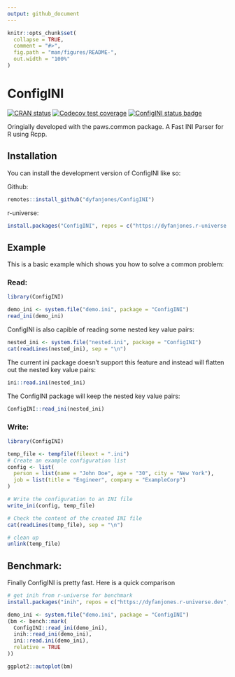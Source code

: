 ```yaml
---
output: github_document
---
```


```r
knitr::opts_chunk$set(
  collapse = TRUE,
  comment = "#>",
  fig.path = "man/figures/README-",
  out.width = "100%"
)
```

# ConfigINI

<!-- badges: start -->
[![CRAN status](https://www.r-pkg.org/badges/version/ConfigINI)](https://CRAN.R-project.org/package=ConfigINI)
[![Codecov test coverage](https://codecov.io/gh/DyfanJones/ConfigINI/graph/badge.svg)](https://app.codecov.io/gh/DyfanJones/ConfigINI)
[![ConfigINI status badge](https://dyfanjones.r-universe.dev/ConfigINI/badges/version)](https://dyfanjones.r-universe.dev/ConfigINI)
<!-- badges: end -->

Oringially developed with the paws.common package. A Fast INI Parser for R using Rcpp.

## Installation

You can install the development version of ConfigINI like so:

Github:
``` r
remotes::install_github("dyfanjones/ConfigINI")
```

r-universe:
```r
install.packages("ConfigINI", repos = c("https://dyfanjones.r-universe.dev", "https://cloud.r-project.org"))
```

## Example

This is a basic example which shows you how to solve a common problem:

### Read:
``` r
library(ConfigINI)

demo_ini <- system.file("demo.ini", package = "ConfigINI")
read_ini(demo_ini)
```

ConfigINI is also capible of reading some nested key value pairs:

```r
nested_ini <- system.file("nested.ini", package = "ConfigINI")
cat(readLines(nested_ini), sep = "\n")
```

The current ini package doesn't support this feature and instead will flatten out the nested key value pairs:

```r
ini::read.ini(nested_ini)
```

The ConfigINI package will keep the nested key value pairs:

```r
ConfigINI::read_ini(nested_ini)
```

### Write:

``` r
library(ConfigINI)

temp_file <- tempfile(fileext = ".ini")
# Create an example configuration list
config <- list(
  person = list(name = "John Doe", age = "30", city = "New York"),
  job = list(title = "Engineer", company = "ExampleCorp")
)

# Write the configuration to an INI file
write_ini(config, temp_file)

# Check the content of the created INI file
cat(readLines(temp_file), sep = "\n")

# clean up
unlink(temp_file)
```

## Benchmark:

Finally ConfigINI is pretty fast. Here is a quick comparison

```r
# get inih from r-universe for benchmark
install.packages("inih", repos = c("https://dyfanjones.r-universe.dev", "https://cloud.r-project.org"))
```

```r
demo_ini <- system.file("demo.ini", package = "ConfigINI")
(bm <- bench::mark(
  ConfigINI::read_ini(demo_ini),
  inih::read_ini(demo_ini),
  ini::read.ini(demo_ini),
  relative = TRUE
))

ggplot2::autoplot(bm)
```
